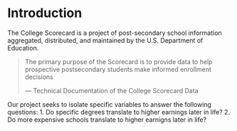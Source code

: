 # Introduction {-}

The College Scorecard is a project of post-secondary school information aggregated, distributed, and maintained by the U.S. Department of Education.

> The primary purpose of the Scorecard is to provide data to help prospective postsecondary students 
make informed enrollment decisions
>
> --- Technical Documentation of the College Scorecard Data

Our project seeks to isolate specific variables to answer the following questions:
1. Do specific degrees translate to higher earnings later in life?
2. Do more expensive schools translate to higher earnigns later in life?
